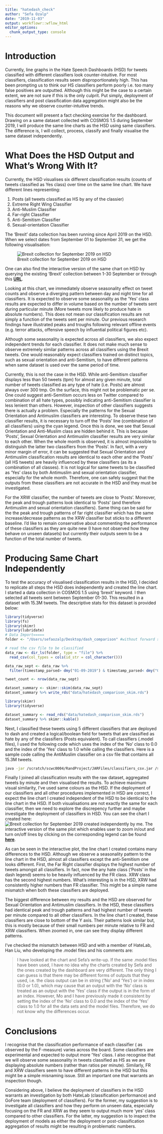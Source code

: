 ```yaml
---
title: "hatedash_check"
author: "Sefa Ozalp"
date: "2019-11-03"
output: workflowr::wflow_html
editor_options:
  chunk_output_type: console
---
```


# Introduction

Currently, line graphs in the Hate Speech Dashboards (HSD) for tweets classified with different classifiers look counter-intuitive. For most classifiers, classification results seem disproportionately high. This has been prompting us to think our HS classifiers perform poorly i.e. too many false positives are outputted. Although this might be the case to a certain extent, we are not sure if this is the only culprit. Put simply, deployment of classifiers and post classification data aggregation might also be the reasons why we observe counter-intuitive trends.

This document will present a fact checking exercise for the dashboard. Drawing on a same dataset collected with COSMOS 1.5 during September 2019, I will produce the same line charts as the HSD using same classifiers. The difference is, I will collect, process, classify and finally visualise the same dataset independently. 


# What Does the HSD Output and What's Wrong With It?


Currently, the HSD visualises six different classification results (counts of tweets classified as Yes class) over time on the same line chart. We have different lines representing:

1. Posts (all tweets classified as HS by any of the classier) 
2. Extreme Right Wing Classifier
3. Anti-Muslim Classifier
4. Far-right Classifier
5. Anti-Semitism Classifier
6. Sexual-orientation Classifier

The 'Brexit' data collection has been running since April 2019 on the HSD. When we select dates from September 01 to September 31, we get the following visualisation: 

![Brexit collection for September 2019 on HSD](assets/HSD_Brexit_Sep19.png)




One can also find the interactive version of the same chart on HSD by querying the existing 'Brexit' collection between 1-30 September or through this **[URL](http://hsapi-load-balancer-482031459.us-east-1.elb.amazonaws.com/1/2019-09-01%2000:00:00/2019-09-30%2021:00:00/line-chart)**. 


Looking at this chart, we immediately observe seasonality effect on tweet counts and observe a diverging pattern between day and night time for all classifiers. It is expected to observe some seasonality as the 'Yes' class results are expected to differ in volume based on the number of tweets sent during particular minute (More tweets more likely to produce hate in absolute numbers). This does not mean our classification results are not simply a function of the tweets sent per minute. Our previous research findings have illustrated peaks and troughs following relevant offline events (e.g. terror attacks, offensive speech by influential political figures etc). 


Although some seasonality is expected across all classifiers, we also expect independent trends for each classifier. It does not make much sense to observe extremely similar patterns across all classifiers using the Brexit tweets. One would reasonably expect classifiers trained on distinct topics, such as sexual orientation and anti-Semitism, to have different patterns when same dataset is used over the same period of time. 


Currently, this is not the case in the HSD. While anti-Semitism classifier displays less than 50 tweets (tpm) for almost any given minute, total number of tweets classified as any type of hate (i.e. Posts) are almost always over 300 tmp. On the surface, this might not be problematic per se. One could suggest anti-Semitism occurs less on Twitter compared to combination of all hate types, possibly indicating anti-Semitism classifier is less lenient than others. However, inspection of other classifiers suggests there is actually a problem. Especially the patterns for the Sexual Orientation and Antimuslim classifiers are interesting. To observe these two classifier results, it is necessary to turn off the 'Posts' line (combination of all classifiers) using the cyan legend. Once this is done, we see that Sexual Orientation and Anti-Muslim class are hidden behind it. This is because 'Posts',  Sexual Orientation and Antimuslim classifier results are very similar to each other. When the whole month is observed, it is almost impossible to distinguish the latter two classifiers from the 'Posts'. In fact, with a very minor margin of error, it can be suggested that Sexual Orientation and Antimuslim classification results are identical to each other and the 'Posts' (all HS tweets) are heavily influenced by these classifiers (as its a combination of all classes). It is not logical for same tweets to be classified as 'Yes' class by both Antimuslim and sexual orientation classifier, especially for the whole month. Therefore, one can safely suggest that the outputs from these classifiers are not accurate in the HSD and they must be investigated. 

For the XRW classifier, the number of tweets are close to 'Posts'. Moreover, the peak and trough patterns look identical to 'Posts' (and therefore Antimuslim and sexual orientation classifiers). Same thing can be said for the the peak and trough patterns of far right classifier which has the same increase/decrease patterns as the XRW classifier but sticks to a different baseline. I'd like to remain conservative about commenting the performance of these classifiers as they are quite new (I have not observed how they behave on unseen datasets) but currently their outputs seem to be a function of the total number of tweets.   


# Producing Same Chart Independently

To test the accuracy of visualised classification results in the HSD, I decided to replicate all steps the HSD does independently and created the line chart. I started a data collection in COSMOS 1.5 using 'brexit' keyword. I then selected all tweets sent between September 01-30. This resulted in a dataset with 15.3M tweets. The descriptive stats for this dataset is provided below: 


```r
library(tidyverse)
library(fs)
library(skimr)
library(lubridate)
# Data Import=====
folder <- "/Users/sefaozalp/Desktop/dash_comparison" #without forward slash

# read the csv file to be classified
data_raw <- dir_ls(folder, type = "file") %>%
  read_csv(col_types = cols(id_str = col_character())) 

data_raw_sept <- data_raw %>% 
  filter(timestamp_parsed> dmy("01-09-2019") & timestamp_parsed< dmy("01-10-2019"))

tweet_count <- nrow(data_raw_sept)

dataset_summary <- skimr::skim(data_raw_sept)
dataset_summary %>% write_rds("data/hatedash_comparison_skim.rds")
```

```r
library(skimr)
library(tidyverse)

dataset_summary <- read_rds("data/hatedash_comparison_skim.rds")
dataset_summary %>% skimr::kable()
```


Next, I classified these tweets using 5 different classifiers that are deployed to dash and created a logical/boolean field for tweets that are classified as hate by any of the classifiers (Posts equivalent). To call classifiers (.model files), I used the following code which uses the index of the 'No' class to 0.0 and the index of the 'Yes' class to 1.0 while calling the classifiers. Here is a sample code calling the AntiMuslim classifier on a csv file that contains all 15.3M tweets.


```bash
java -jar /scratch/scwc0004/RandProject/JARFiles/classifiers_csv.jar /scratch/c.c1541911/brexit_sole_keyword/data/dash_comparison/ /scratch/scwc0004/RandProject/Classifiers/Anti-muslimClassifier.model Anti-muslimClassifier 1 0 No,Yes
```


Finally I joined all classification results with the raw dataset, aggregated tweets by minute and then visualised the results. To achieve maximum visual similarity, I've used same colours as the HSD. If the deployment of our classifiers and all other procedures implemented in HSD are correct, I expect the line chart I created independent of the HSD to be identical to the line chart in the HSD. If both visualisations are not exactly the same for each classifier, then we need to explore the discrepency further and maybe investigate the deployment of classifiers in HSD. You can see the chart I created here: ![Brexit collection for September 2019 created independently by me](assets/Sefa_brexit_Sep2019.png). The interactive version of the same plot which enables user to zoom in/out and turn on/off lines by clicking on the corresponding legend can be found **[here](https://sefabey.github.io/hatelab_website/docs/dynamic_brexit_sep19.html)**. 

As can be seen in the interactive plot, the line chart I created contains many differences to the HSD.  Although we observe a seasonality pattern to the line chart in the HSD, almost all classifiers except the anti-Semitism one looks different. First, the Far Right classifier displays the highest number of tweets amongst all classifiers. In fact, now the any hate class ('Posts' in the dash legend) seems to be heavily influenced by the FR class. XRW class has the second highest numbers. What's interesting is in the HSD, XRW had consistently higher numbers than FR classifier. This might be a simple name mismatch when both these classifiers are deployed. 

The biggest difference between my results and the HSD are observed for Sexual Orientation and Antimuslim classifiers. In the HSD, these classifiers had identical peak and trough patterns and had highest number of tweets per minute compared to all other classifiers. In the line chart I created, these classifiers are close to bottom of the Y axis. Their patterns look similar but, this is mostly because of their small numbers per minute relative to FR and XRW classifiers. When zoomed in, one can see they display different patterns. 

I've checked the mismatch between HSD and with a member of HateLab, Han Liu, who developing the .model files and his comments are:

>I have looked at the chart and Sefa's write-up. If the same .model files have been used, I have no idea why the charts created by Sefa and the ones created by the dashboard are very different. The only thing I can guess is that there may be different forms of outputs that they used, i.e. the class output can be in string ('No' and 'Yes') or in index (0.0 or 1.0), which may cause that an output with the 'No' class is treated as an output with the 'Yes' class if the output is in the form of an index. However, Mo and I have previously made it consistent by setting the index of the 'No' class to 0.0 and the index of the 'Yes' class to 1.0 for all the data sets and the model files. Therefore, we do not know why the differences occur.



# Conclusions

I recognise that the classification performance of each classifier ( as observed by the F-measure) varies across the board.  Some classifiers are experimental and expected to output more 'Yes' class. I also recognise that we will observe some seasonality in tweets classified as HS as we are displaying absolute numbers (rather than ratios per minute). Similarly, FR and XRW classifiers seem to have different patterns in the HSD but this might be a simple misnaming issue. Still an important one that warrants an inspection though.  


Considering above, I believe the deployment of classifiers in the HSD warrants an investigation by both HateLab (classification performance) and GoFore team (deployment of classifiers). For the former, my suggestion is to investigate all classifiers and how they perform on unseen data, especially focusing on the FR and XRW as they seem to output much more 'yes' class compared to other classifiers. For the latter, my suggestion is to inspect the deployment of models as either the deployment or post-classification aggregation of results might be resulting in problematic numbers.
